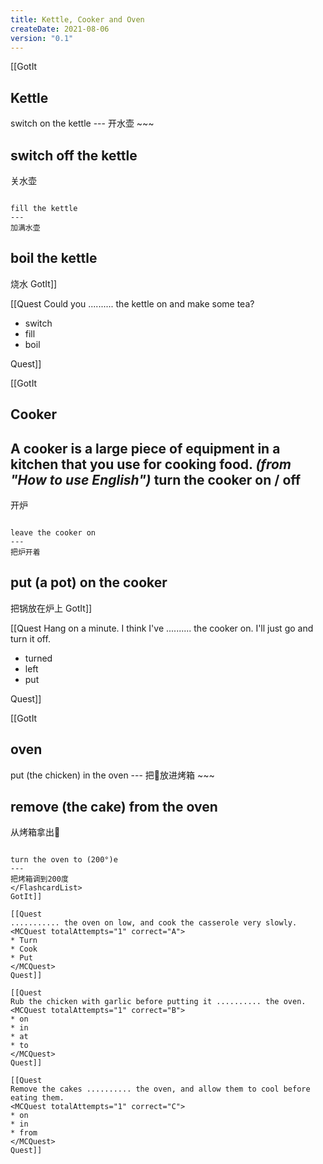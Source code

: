 ```yaml
---
title: Kettle, Cooker and Oven
createDate: 2021-08-06
version: "0.1"
---
```


[[GotIt
## Kettle
<FlashcardList>
switch on the kettle
---
开水壶
~~~

switch off the kettle 
---
关水壶
~~~

fill the kettle
---
加满水壶
~~~

boil the kettle
---
烧水
</FlashcardList>
GotIt]]

[[Quest
Could you .......... the kettle on and make some tea?
<MCQuest totalAttempts="1" correct="A">
* switch
* fill
* boil
</MCQuest>
Quest]]

[[GotIt
## Cooker
A cooker is a large piece of equipment in a kitchen that you use for cooking food. *(from "How to use English")*
<FlashcardList>
turn the cooker on / off 
---
开炉
~~~

leave the cooker on
---
把炉开着
~~~

put (a pot) on the cooker
---
把锅放在炉上
</FlashcardList>
GotIt]]

[[Quest
Hang on a minute. I think I've .......... the cooker on. I'll just go and turn it off.
<MCQuest totalAttempts="1" correct="B">
* turned
* left
* put
</MCQuest>
Quest]]

[[GotIt
## oven
<FlashcardList>
put (the chicken) in the oven 
---
把🐔放进烤箱 
~~~

remove (the cake) from the oven 
---
从烤箱拿出🍰
~~~

turn the oven to (200°)e
---
把烤箱调到200度
</FlashcardList>
GotIt]]

[[Quest
........... the oven on low, and cook the casserole very slowly.
<MCQuest totalAttempts="1" correct="A">
* Turn
* Cook
* Put
</MCQuest>
Quest]]

[[Quest
Rub the chicken with garlic before putting it .......... the oven.
<MCQuest totalAttempts="1" correct="B">
* on
* in
* at
* to
</MCQuest>
Quest]]

[[Quest
Remove the cakes .......... the oven, and allow them to cool before eating them.
<MCQuest totalAttempts="1" correct="C">
* on
* in
* from
</MCQuest>
Quest]]